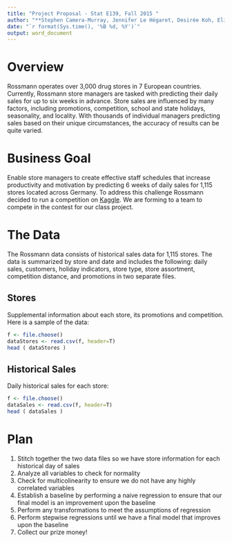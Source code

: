 ---
title: "Project Proposal - Stat E139, Fall 2015 "
author: "**Stephen Camera-Murray, Jennifer Le Hégaret, Desirée Koh, Elizabeth Wilson-Milne**"
date: "`r format(Sys.time(), '%B %d, %Y')`"
output: word_document
---

Overview
========
Rossmann operates over 3,000 drug stores in 7 European countries. Currently, Rossmann store managers are tasked with predicting their daily sales for up to six weeks in advance. Store sales are influenced by many factors, including promotions, competition, school and state holidays, seasonality, and locality. With thousands of individual managers predicting sales based on their unique circumstances, the accuracy of results can be quite varied.

Business Goal
=============
Enable store managers to create effective staff schedules that increase productivity and motivation by predicting 6 weeks of daily sales for 1,115 stores located across Germany. To address this challenge Rossmann decided to run a competition on [Kaggle](https://www.kaggle.com/c/rossmann-store-sales). We are forming to a team to compete in the contest for our class project.

The Data
========
The Rossmann data consists of historical sales data for 1,115 stores. The data is summarized by store and date and includes the following: daily sales, customers, holiday indicators, store type, store assortment, competition distance, and promotions in two separate files.

Stores
------
Supplemental information about each store, its promotions and competition. Here is a sample of the data:
```{r}
f <- file.choose()
dataStores <- read.csv(f, header=T)
head ( dataStores )
```

Historical Sales
----------------
Daily historical sales for each store:
```{r}
f <- file.choose()
dataSales <- read.csv(f, header=T)
head ( dataSales )
```

Plan
====
1. Stitch together the two data files so we have store information for each historical day of sales
2. Analyze all variables to check for normality
3. Check for multicolinearity to ensure we do not have any highly correlated variables
4. Establish a baseline by performing a naive regression to ensure that our final model is an improvement upon the baseline
5. Perform any transformations to meet the assumptions of regression
6. Perform stepwise regressions until we have a final model that improves upon the baseline
7. Collect our prize money!
